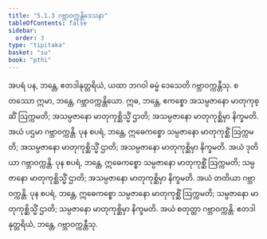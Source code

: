 ```yaml
---
title: "5.1.3 ဂဗ္ဘာဝက္ကန္တိဒေသနာ"
tableOfContents: false
sidebar:
  order: 3
type: "tipitaka"
basket: "su"
book: "pthi"
---
```



<DynamicBreadcrumb />

<Division number="147" book="pthi" e="ch" v="8" p="85">

<Paragraph number="298" book="pthi">
အပရံ ပန, ဘန္တေ, ဧတဒါနုတ္တရိယံ, ယထာ ဘဂဝါ ဓမ္မံ ဒေသေတိ ဂဗ္ဘာဝက္ကန္တီသု. စတဿော ဣမာ, ဘန္တေ, ဂဗ္ဘာဝက္ကန္တိယော. ဣဓ, ဘန္တေ, ဧကစ္စော အသမ္ပဇာနော မာတုကုစ္ဆိံ ဩက္ကမတိ; အသမ္ပဇာနော မာတုကုစ္ဆိသ္မိံ ဌာတိ; အသမ္ပဇာနော မာတုကုစ္ဆိမှာ နိက္ခမတိ. အယံ ပဌမာ ဂဗ္ဘာဝက္ကန္တိ.
</Paragraph>

<Paragraph number="299" book="pthi">
ပုန စပရံ, ဘန္တေ, ဣဓေကစ္စော သမ္ပဇာနော မာတုကုစ္ဆိံ ဩက္ကမတိ; အသမ္ပဇာနော မာတုကုစ္ဆိသ္မိံ ဌာတိ; အသမ္ပဇာနော မာတုကုစ္ဆိမှာ နိက္ခမတိ. အယံ ဒုတိယာ ဂဗ္ဘာဝက္ကန္တိ.
</Paragraph>

<Paragraph number="300" book="pthi">
ပုန စပရံ, ဘန္တေ, ဣဓေကစ္စော သမ္ပဇာနော မာတုကုစ္ဆိံ ဩက္ကမတိ; သမ္ပဇာနော မာတုကုစ္ဆိသ္မိံ ဌာတိ; အသမ္ပဇာနော မာတုကုစ္ဆိမှာ နိက္ခမတိ. အယံ တတိယာ ဂဗ္ဘာဝက္ကန္တိ.
</Paragraph>

<Paragraph number="301" book="pthi">
ပုန စပရံ, ဘန္တေ, ဣဓေကစ္စော သမ္ပဇာနော မာတုကုစ္ဆိံ ဩက္ကမတိ; သမ္ပဇာနော မာတုကုစ္ဆိသ္မိံ ဌာတိ; သမ္ပဇာနော မာတုကုစ္ဆိမှာ နိက္ခမတိ. အယံ စတုတ္ထာ ဂဗ္ဘာဝက္ကန္တိ. ဧတဒါနုတ္တရိယံ, ဘန္တေ, ဂဗ္ဘာဝက္ကန္တီသု.
</Paragraph>
</Division>